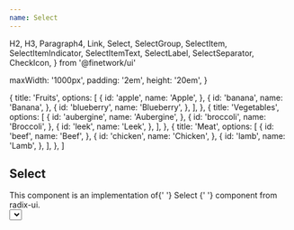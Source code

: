 ```yaml
---
name: Select
---
```


  H2,
  H3,
  Paragraph4,
  Link,
  Select,
  SelectGroup,
  SelectItem,
  SelectItemIndicator,
  SelectItemText,
  SelectLabel,
  SelectSeparator,
  CheckIcon,
} from '@finetwork/ui'

  maxWidth: '1000px',
  padding: '2em',
  height: '20em',
}

  {
    title: 'Fruits',
    options: [
      {
        id: 'apple',
        name: 'Apple',
      },
      {
        id: 'banana',
        name: 'Banana',
      },
      {
        id: 'blueberry',
        name: 'Blueberry',
      },
    ],
  },
  {
    title: 'Vegetables',
    options: [
      {
        id: 'aubergine',
        name: 'Aubergine',
      },
      {
        id: 'broccoli',
        name: 'Broccoli',
      },
      {
        id: 'leek',
        name: 'Leek',
      },
    ],
  },
  {
    title: 'Meat',
    options: [
      {
        id: 'beef',
        name: 'Beef',
      },
      {
        id: 'chicken',
        name: 'Chicken',
      },
      {
        id: 'lamb',
        name: 'Lamb',
      },
    ],
  },
]

<div />
<div>
  <H2 font="secondary">Select</H2>
</div>

<Paragraph4>
  This component is an implementation of{' '}
  <Link
    href="https://www.radix-ui.com/docs/primitives/components/select"
    target="_bank"
  >
    Select
  </Link>{' '}
  component from radix-ui.
</Paragraph4>

<Playground>
  <div style={{ padding: '2rem' }}>
    <Select defaultValue="apple">
      {allOptions.map(({ title, options }, index) => (
        <Fragment key={title}>
          <SelectGroup>
            <SelectLabel>{title}</SelectLabel>
            {options.map(({ id, name }) => (
              <SelectItem value={id} key={id}>
                <SelectItemText>{name}</SelectItemText>
                <SelectItemIndicator Icon={CheckIcon} />
              </SelectItem>
            ))}
          </SelectGroup>
          {index < allOptions.length - 1 && <SelectSeparator />}
        </Fragment>
      ))}
    </Select>
  </div>
</Playground>
